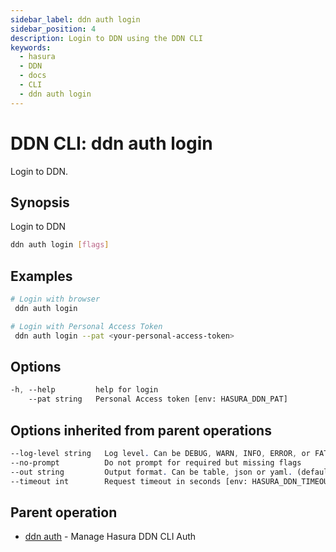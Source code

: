```yaml
---
sidebar_label: ddn auth login
sidebar_position: 4
description: Login to DDN using the DDN CLI
keywords:
  - hasura
  - DDN
  - docs
  - CLI
  - ddn auth login
---
```


# DDN CLI: ddn auth login

Login to DDN.

## Synopsis

Login to DDN

```bash
ddn auth login [flags]
```

## Examples

```bash
# Login with browser
 ddn auth login

# Login with Personal Access Token
 ddn auth login --pat <your-personal-access-token>
```

## Options

```sass
-h, --help         help for login
    --pat string   Personal Access token [env: HASURA_DDN_PAT]
```

## Options inherited from parent operations

```sass
--log-level string   Log level. Can be DEBUG, WARN, INFO, ERROR, or FATAL. (default "INFO")
--no-prompt          Do not prompt for required but missing flags
--out string         Output format. Can be table, json or yaml. (default "table")
--timeout int        Request timeout in seconds [env: HASURA_DDN_TIMEOUT] (default 100)
```

## Parent operation

- [ddn auth](/reference/cli/commands/ddn_auth) - Manage Hasura DDN CLI Auth
